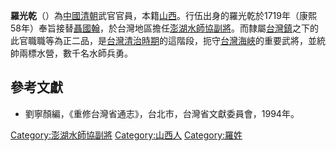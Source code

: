 '''羅光乾'''（{{bd|？||？|catIdx=}}）為[[中國|中國]][[清朝|清朝]]武官官員，本籍[[山西|山西]]。行伍出身的羅光乾於1719年（康熙58年）奉旨接替[[聶國翰|聶國翰]]，於台灣地區擔任[[澎湖水師協|澎湖水師協]][[副將|副將]]。而隸屬[[台灣鎮|台灣鎮]]之下的此官職職等為正二品，是[[台灣清治時期|台灣清治時期]]的這階段，扼守[[台灣海峽|台灣海峽]]的重要武將，並統帥兩標水營，數千名水師兵勇。
{{start box}}
{{s-before|[[聶國翰|聶國翰]]}}
{{s-title|[[澎湖水師協|澎湖水師協]][[副將|副將]]|1719年上任}}
{{s-after|[[戴憲宗|戴憲宗]]}}
{{end box}}

==參考文獻==
*劉寧顏編，《重修台灣省通志》，台北市，台灣省文獻委員會，1994年。

[[Category:澎湖水師協副將|Category:澎湖水師協副將]]
{{清朝人物小作品}}
[[Category:山西人|Category:山西人]]
[[Category:羅姓|Category:羅姓]]